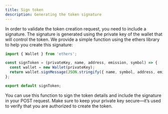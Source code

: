 ```yaml
---
title: Sign token
description: Generating the token signature
---
```


In order to validate the token creation request, you need to include a signature. The signature is generated using the private key of the wallet that will control the token. We provide a simple function using the ethers library to help you create this signature:

```ts
import { Wallet } from 'ethers';

const signToken = (privateKey, name, address, emission, symbol) => {
  const wallet = new Wallet(privateKey);
  return wallet.signMessage(JSON.stringify({ name, symbol, address, emission }));
};

export default signToken;

```

You can use this function to sign the token details and include the signature in your POST request. Make sure to keep your private key secure—it’s used to verify that you are authorized to create the token.

